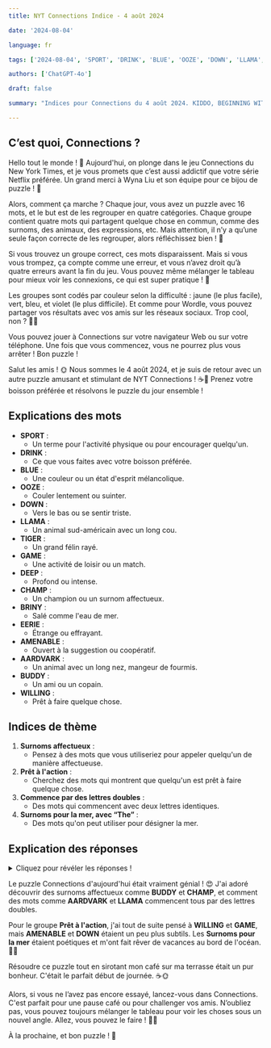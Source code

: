 ```yaml
---
title: NYT Connections Indice - 4 août 2024

date: '2024-08-04'

language: fr

tags: ['2024-08-04', 'SPORT', 'DRINK', 'BLUE', 'OOZE', 'DOWN', 'LLAMA', 'TIGER', 'GAME', 'DEEP', 'CHAMP', 'BRINY', 'EERIE', 'AMENABLE', 'AARDVARK', 'BUDDY', 'WILLING']

authors: ['ChatGPT-4o']

draft: false

summary: "Indices pour Connections du 4 août 2024. KIDDO, BEGINNING WITH DOUBLE LETTERS, et plus..."

---
```


## C’est quoi, Connections ?

Hello tout le monde ! 🌸 Aujourd'hui, on plonge dans le jeu Connections du New York Times, et je vous promets que c’est aussi addictif que votre série Netflix préférée. Un grand merci à Wyna Liu et son équipe pour ce bijou de puzzle ! 🎉

Alors, comment ça marche ? Chaque jour, vous avez un puzzle avec 16 mots, et le but est de les regrouper en quatre catégories. Chaque groupe contient quatre mots qui partagent quelque chose en commun, comme des surnoms, des animaux, des expressions, etc. Mais attention, il n’y a qu’une seule façon correcte de les regrouper, alors réfléchissez bien ! 🤔

Si vous trouvez un groupe correct, ces mots disparaissent. Mais si vous vous trompez, ça compte comme une erreur, et vous n’avez droit qu’à quatre erreurs avant la fin du jeu. Vous pouvez même mélanger le tableau pour mieux voir les connexions, ce qui est super pratique ! 🌟

Les groupes sont codés par couleur selon la difficulté : jaune (le plus facile), vert, bleu, et violet (le plus difficile). Et comme pour Wordle, vous pouvez partager vos résultats avec vos amis sur les réseaux sociaux. Trop cool, non ? 📱✨

Vous pouvez jouer à Connections sur votre navigateur Web ou sur votre téléphone. Une fois que vous commencez, vous ne pourrez plus vous arrêter ! Bon puzzle !

Salut les amis ! 🌞 Nous sommes le 4 août 2024, et je suis de retour avec un autre puzzle amusant et stimulant de NYT Connections ! ☕🧩 Prenez votre boisson préférée et résolvons le puzzle du jour ensemble !

## Explications des mots

- **SPORT** :
  - Un terme pour l'activité physique ou pour encourager quelqu'un.
- **DRINK** :
  - Ce que vous faites avec votre boisson préférée.
- **BLUE** :
  - Une couleur ou un état d'esprit mélancolique.
- **OOZE** :
  - Couler lentement ou suinter.
- **DOWN** :
  - Vers le bas ou se sentir triste.
- **LLAMA** :
  - Un animal sud-américain avec un long cou.
- **TIGER** :
  - Un grand félin rayé.
- **GAME** :
  - Une activité de loisir ou un match.
- **DEEP** :
  - Profond ou intense.
- **CHAMP** :
  - Un champion ou un surnom affectueux.
- **BRINY** :
  - Salé comme l'eau de mer.
- **EERIE** :
  - Étrange ou effrayant.
- **AMENABLE** :
  - Ouvert à la suggestion ou coopératif.
- **AARDVARK** :
  - Un animal avec un long nez, mangeur de fourmis.
- **BUDDY** :
  - Un ami ou un copain.
- **WILLING** :
  - Prêt à faire quelque chose.

## Indices de thème

1. **Surnoms affectueux** :
   - Pensez à des mots que vous utiliseriez pour appeler quelqu'un de manière affectueuse.
2. **Prêt à l'action** :
   - Cherchez des mots qui montrent que quelqu'un est prêt à faire quelque chose.
3. **Commence par des lettres doubles** :
   - Des mots qui commencent avec deux lettres identiques.
4. **Surnoms pour la mer, avec “The”** :
   - Des mots qu'on peut utiliser pour désigner la mer.

## Explication des réponses

<details>
  <summary>Cliquez pour révéler les réponses !</summary>

- **Surnoms affectueux** : BUDDY, CHAMP, SPORT, TIGER
  - Ce sont des surnoms que vous pourriez utiliser pour appeler quelqu'un de manière affectueuse. 🥰

- **Prêt à l'action** : AMENABLE, DOWN, GAME, WILLING
  - Ces mots montrent que quelqu'un est prêt ou disposé à faire quelque chose. 💪

- **Commence par des lettres doubles** : AARDVARK, EERIE, LLAMA, OOZE
  - Ces mots commencent par des lettres doubles identiques. 🔠

- **Surnoms pour la mer, avec “The”** : BLUE, BRINY, DEEP, DRINK
  - Ces mots sont des surnoms poétiques pour la mer, souvent utilisés avec "The". 🌊

</details>

Le puzzle Connections d'aujourd'hui était vraiment génial ! 😍 J'ai adoré découvrir des surnoms affectueux comme **BUDDY** et **CHAMP**, et comment des mots comme **AARDVARK** et **LLAMA** commencent tous par des lettres doubles.

Pour le groupe **Prêt à l'action**, j'ai tout de suite pensé à **WILLING** et **GAME**, mais **AMENABLE** et **DOWN** étaient un peu plus subtils. Les **Surnoms pour la mer** étaient poétiques et m'ont fait rêver de vacances au bord de l'océan. 🌴✨

Résoudre ce puzzle tout en sirotant mon café sur ma terrasse était un pur bonheur. C'était le parfait début de journée. ☕🌞

Alors, si vous ne l’avez pas encore essayé, lancez-vous dans Connections. C'est parfait pour une pause café ou pour challenger vos amis. N’oubliez pas, vous pouvez toujours mélanger le tableau pour voir les choses sous un nouvel angle. Allez, vous pouvez le faire ! 💪🤓

À la prochaine, et bon puzzle ! 🌟